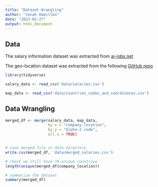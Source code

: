 ```yaml
---
title: "Dataset Wrangling"
author: "Jonah Hamilton"
date: "2023-02-27"
output: html_document
---
```


## Data

The salary information dataset was extracted from [ai-jobs.net](https://ai-jobs.net/salaries/download/)

The geo-location dataset was extracted from the following [GitHub repo](https://gist.github.com/tadast/8827699)

```r
library(tidyverse)

salary_data <- read_csv('data/salaries.csv')

map_data <- read_csv('data/countries_codes_and_coordinates.csv')

```

## Data Wrangling

```r

merged_df <- merge(salary_data, map_data, 
                   by.x = "company_location",
                   by.y = "Alpha-2 code",
                   all.x = TRUE)


# save merged file in data directory
write.csv(merged_df, 'data/merged_salaries.csv')

# check we still have 70 unique countries
length(unique(merged_df$company_location))

# summarize the dataset
summary(merged_df)
```
